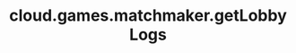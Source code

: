 ---
title: "cloud.games.matchmaker.getLobbyLogs"
openapi: "GET /games/{game_id}/matchmaker/lobbies/{lobby_id}/logs"
---